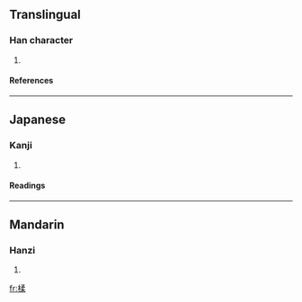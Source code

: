 ==Translingual==
===Han character===
{{Han char|rn=75|rad=木|as=09|sn=13|four=4799<sub>4</sub>|canj=木弓竹木 (DNHD), X木弓竹木 (XDNHD)}}
# {{defn|Han|sort=木09}}
====References====
{{Han ref|kx=0542.110|dkj=15190|dj=0930.070|hdz=21258.060|uh=697A|ud=27002|bh=DDD6|bd=56790}}

----
==Japanese==
===Kanji===
{{ja-kanji|grade=|rs=木09}}
# {{defn|Japanese}} 
====Readings====
{{ja-readings|on=[[じゅう]] (jū), [[にゅ]] (nyu)|kun=}}

----
==Mandarin==
===Hanzi===
{{cmn-hanzi|pin=[[róu]] ([[rou2]])|wg=jou<sup>2</sup>}}
# {{defn|Mandarin}}

[[fr:楺]]